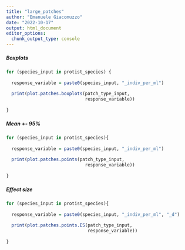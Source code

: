 ```yaml
---
title: "large_patches"
author: "Emanuele Giacomuzzo"
date: "2022-10-17"
output: html_document
editor_options: 
  chunk_output_type: console
---
```


##### Boxplots

```r
for (species_input in protist_species) {
  
  response_variable = paste0(species_input, "_indiv_per_ml")
  
  print(plot.patches.boxplots(patch_type_input,
                              response_variable))
  
}
```

##### Mean +- 95%

```r
for (species_input in protist_species){
  
  response_variable = paste0(species_input, "_indiv_per_ml")
  
  print(plot.patches.points(patch_type_input,
                              response_variable))
  
}
```

##### Effect size

```r
for (species_input in protist_species){
  
  response_variable = paste0(species_input, "_indiv_per_ml", "_d")
  
  print(plot.patches.points.ES(patch_type_input,
                               response_variable))
  
}
```